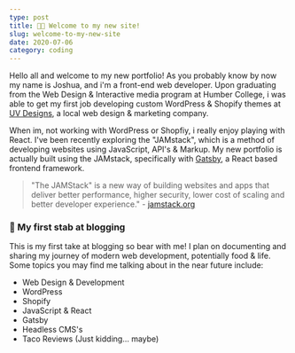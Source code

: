 ```yaml
---
type: post
title: 👋🏽 Welcome to my new site!
slug: welcome-to-my-new-site
date: 2020-07-06
category: coding
---
```


Hello all and welcome to my new portfolio! As you probably know by now my name is Joshua, and i'm a front-end web developer. Upon graduating from the Web Design & Interactive media program at Humber College, i was able to get my first job developing custom WordPress & Shopify themes at [UV Designs](https://www.uvdesigns.ca), a local web design & marketing company.

When im, not working with WordPress or Shopfiy, i really enjoy playing with React. I've been recently exploring the "JAMstack", which is a method of developing websites using JavaScript, API's & Markup. My new portfolio is actually built using the JAMstack, specifically with [Gatsby](https://www.gatsbyjs.com/), a React based frontend framework.

> "The JAMStack" is a new way of building websites and apps that deliver better performance, higher security, lower cost of scaling and better developer experience." - [jamstack.org](https://jamstack.org/)

### 🔪 My first stab at blogging

This is my first take at blogging so bear with me! I plan on documenting and sharing my journey of modern web development, potentially food & life. Some topics you may find me talking about in the near future include:

- Web Design & Development
- WordPress
- Shopify
- JavaScript & React
- Gatsby
- Headless CMS's
- Taco Reviews (Just kidding... maybe)

